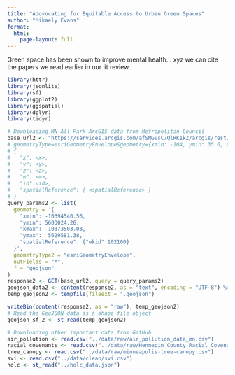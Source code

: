 ```yaml
---
title: "Adovocating for Equitable Access to Urban Green Spaces"
author: "Mikaely Evans"
format: 
  html:
    page-layout: full
---
```


Green space has been shown to improve mental health... xyz we can cite the papers we read earlier in our lit review.

```r
library(httr)
library(jsonlite)
library(sf)
library(ggplot2)
library(ggspatial)
library(dplyr)
library(tidyr)
```

```r
# Downloading MN All Park ArcGIS data from Metropolitan Council
base_url2 <- "https://services.arcgis.com/afSMGVsC7QlRK1kZ/arcgis/rest/services/Parks/FeatureServer/0/query"
# geometryType=esriGeometryEnvelope&geometry={xmin: -104, ymin: 35.6, xmax: -94.32, ymax: 41}
# {
#   "x": <x>,
#   "y": <y>,
#   "z": <z>,
#   "m": <m>,
#   "id":<id>,
#   "spatialReference": { <spatialReference> }
# }
query_params2 <- list(
  geometry = '{
    "xmin": -10394540.56,
    "ymin": 5603024.26,
    "xmax": -10373503.03,
    "ymax":  5629581.38,
    "spatialReference": {"wkid":102100} 
  }',
  geometryType2 = "esriGeometryEnvelope",
  outFields = "*",
  f = "geojson"
)
response2 <- GET(base_url2, query = query_params2)
geojson_data2 <- content(response2, as = "text", encoding = "UTF-8") %>% fromJSON()
temp_geojson2 <- tempfile(fileext = ".geojson")

writeBin(content(response2, as = "raw"), temp_geojson2)
# Read the GeoJSON data as a shape file object
geojson_sf_2 <- st_read(temp_geojson2)
```

```r
# Downloading other important data from GitHub
air_pollution <- read.csv("../data/raw/air_pollution_data_mn.csv")
racial_covenants <- read.csv("../data/raw/Hennepin_County_Racial_Covenants_Table.csv")
tree_canopy <- read.csv("../data/raw/minneapolis-tree-canopy.csv")
svi <- read.csv("../data/clean/svi.csv")
holc <- st_read("../holc_data.json")
```

